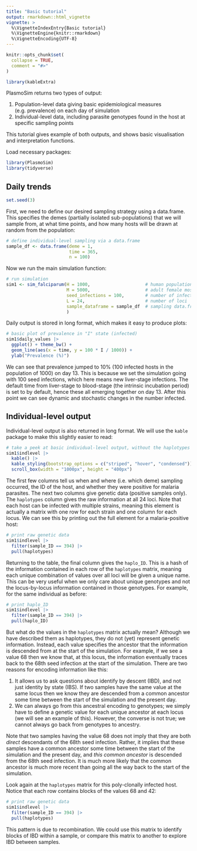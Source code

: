 ```yaml
---
title: "Basic tutorial"
output: rmarkdown::html_vignette
vignette: >
  %\VignetteIndexEntry{Basic tutorial}
  %\VignetteEngine{knitr::rmarkdown}
  %\VignetteEncoding{UTF-8}
---
```


```r
knitr::opts_chunk$set(
  collapse = TRUE,
  comment = "#>"
)
```

```r
library(kableExtra)
```

PlasmoSim returns two types of output:

1. Population-level data giving basic epidemiological measures (e.g. prevalence) on each day of simulation
2. Individual-level data, including parasite genotypes found in the host at specific sampling points

This tutorial gives example of both outputs, and shows basic visualisation and interpretation functions.

Load necessary packages:
```r
library(PlasmoSim)
library(tidyverse)
```

## Daily trends

```r
set.seed(3)
```

First, we need to define our desired sampling strategy using a data.frame. This specifies the demes (partially isolated sub-populations) that we will sample from, at what time points, and how many hosts will be drawn at random from the population:

```r
# define individual-level sampling via a data.frame
sample_df <- data.frame(deme = 1,
                        time = 365,
                        n = 100)
```

Now we run the main simulation function:

```r
# run simulation
sim1 <- sim_falciparum(H = 1000,                     # human population size
                       M = 5000,                     # adult female mosquito population size
                       seed_infections = 100,        # number of infected hosts at time 0
                       L = 24,                       # number of loci
                       sample_dataframe = sample_df  # sampling data.frame
                       )
```

Daily output is stored in long format, which makes it easy to produce plots:

```r
# basic plot of prevalence in "I" state (infected)
sim1$daily_values |>
  ggplot() + theme_bw() +
  geom_line(aes(x = time, y = 100 * I / 1000)) +
  ylab("Prevalence (%)")
```

We can see that prevalence jumped to 10% (100 infected hosts in the population of 1000) on day 13. This is because we set the simulation going with 100 seed infections, which here means new liver-stage infections. The default time from liver-stage to blood-stage (the intrinsic incubation period) is set to \code{u = 12} by default, hence these all emerging together on day 13. After this point we can see dynamic and stochastic changes in the number infected.

## Individual-level output

Individual-level output is also returned in long format. We will use the `kable` package to make this slightly easier to read:

```r
# take a peek at basic individual-level output, without the haplotypes column
sim1$indlevel |>
  kable() |>
  kable_styling(bootstrap_options = c("striped", "hover", "condensed")) |>
  scroll_box(width = "1000px", height = "400px")
```

The first few columns tell us when and where (i.e. which deme) sampling occurred, the ID of the host, and whether they were positive for malaria parasites. The next two columns give genetic data (positive samples only). The `haplotypes` column gives the raw information at all 24 loci. Note that each host can be infected with multiple strains, meaning this element is actually a matrix with one row for each strain and one column for each locus. We can see this by printing out the full element for a malaria-positive host:

```r
# print raw genetic data
sim1$indlevel |>
  filter(sample_ID == 394) |>
  pull(haplotypes)
```

Returning to the table, the final column gives the `haplo_ID`. This is a hash of the information contained in each row of the `haplotypes` matrix, meaning each unique combination of values over all loci will be given a unique name. This can be very useful when we only care about unique genotypes and not the locus-by-locus information contained in those genotypes. For example, for the same individual as before:

```r
# print haplo_ID
sim1$indlevel |>
  filter(sample_ID == 394) |>
  pull(haplo_ID)
```

But what do the values in the `haplotypes` matrix actually mean? Although we have described them as haplotypes, they do not (yet) represent genetic information. Instead, each value specifies the ancestor that the information is descended from at the start of the simulation. For example, if we see a value 68 then we know that, at this locus, the information eventually traces back to the 68th seed infection at the start of the simulation. There are two reasons for encoding information like this:

1. It allows us to ask questions about identify by descent (IBD), and not just identity by state (IBS). If two samples have the same value at the same locus then we know they are descended from a common ancestor some time between the start of the simulation and the present day.
2. We can always go from this ancestral encoding to genotypes; we simply have to define a genetic value for each unique ancestor at each locus (we will see an example of this). However, the converse is not true; we cannot always go back from genotypes to ancestry.

Note that two samples having the value 68 does not imply that they are both *direct* descendants of the 68th seed infection. Rather, it implies that these samples have a common ancestor some time between the start of the simulation and the present day, and *this common ancestor* is descended from the 68th seed infection. It is much more likely that the common ancestor is much more recent than going all the way back to the start of the simulation.

Look again at the `haplotypes` matrix for this poly-clonally infected host. Notice that each row contains blocks of the values 68 and 42:

```r
# print raw genetic data
sim1$indlevel |>
  filter(sample_ID == 394) |>
  pull(haplotypes)
```

This pattern is due to recombination. We could use this matrix to identify blocks of IBD within a sample, or compare this matrix to another to explore IBD between samples.



